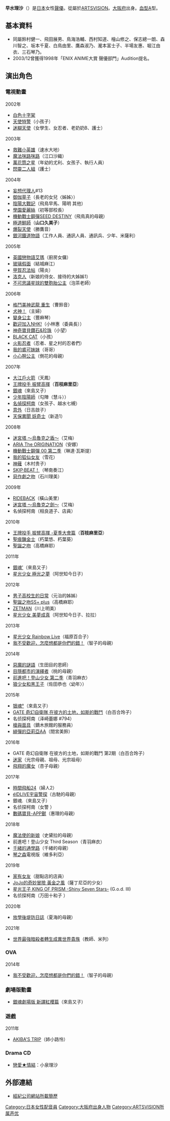 {{noteTA|G1=Anime}}
{{配音員
|姓名= 早水 理沙
|圖片= 
|補正= 
|尺寸= 
|替代= 
|簡介= 
|原名= 
|外文名= 早水 リサ
|外文= ja
|羅馬拼音= Hayamizu Risa
|英文名= 
|綽號= 
|藝名= 
|國籍= {{JPN}}
|籍貫= 
|生年= 1975
|生月= 2
|生日= 28
|出生地= {{JPN}}[[大阪府|大阪府]]
|血型= A型
|配演語言= [[日語|日語]]
|教育程度= 
|宗教信仰= 
|配偶= 
|出身地= 
|所屬= [[ARTSVISION|ARTSVISION]]
|活躍年代= 2001年 -
|出道作= 
|代表作= 飛鳥早馬（[[陰陽大戰記|陰陽大戰記]]）<br />山口久美子（[[極道鮮師|極道鮮師]]）<br />百枝麻里亞（[[王牌投手_振臂高揮|王牌投手 振臂高揮]]）
|網站= 
|其他= 
}}
{{Japanese|japanese=早水 リサ|kana=はやみず りさ|romaji=Hayamizu Risa}}

'''早水理沙'''（{{bd|1975年|2月28日|catIdx=Hayamizu Risa}}）是[[日本|日本]]女性[[聲優|聲優]]。從屬於[[ARTSVISION|ARTSVISION]]。[[大阪府|大阪府]]出身。[[血型|血型]]A型。

==基本資料==  
*同屬鈴村健一、飛田展男、鳥海浩輔、西村知道、檜山修之、保志總一朗、森川智之、坂本千夏、白鳥由里、鷹森淑乃、瀧本富士子、半場友惠、堀江由衣、三石琴乃。
*2003/12曾獲得1998年「ENIX ANIME大賞 聲優部門」Audition提名。

==演出角色==
===電視動畫===
;2002年
* [[白色十字架|白色十字架]]
* [[天使特警|天使特警]]（小孩子）
* [[迷糊天使|迷糊天使]]（女學生、女忍者、老奶奶B、護士）
;2003年
* [[救難小英雄_(日昇動畫)|救難小英雄]]（速水大地）
* [[魔法咪路咪路|魔法咪路咪路]]（江口沙織）
* [[萬花筒之星|萬花筒之星]]（年幼的尤利、女孩子、執行人員）
* [[閃靈二人組|閃靈二人組]]（護士）
;2004年
* [[妄想代理人|妄想代理人]]#13<!--2月2日-->
* [[御伽草子|御伽草子]]（長老的女兒〈姊姊〉）
* [[陰陽大戰記|陰陽大戰記]]（飛鳥早馬、陽明 其他）
* [[學園愛麗絲|學園愛麗絲]]（初等部校長）
* [[機動戰士鋼彈SEED_DESTINY|機動戰士鋼彈SEED DESTINY]]（飛鳥真的母親）
* [[極道鮮師|極道鮮師]]（'''山口久美子'''）
* [[爆裂天使|爆裂天使]]（勝鷹音）
* [[銀河鐵道物語|銀河鐵道物語]]（工作人員、通訊人員、通訊兵、少年、米薩利）
;2005年
* [[英國戀物語艾瑪|英國戀物語艾瑪]]（廚房女傭）
* [[玻璃假面|玻璃假面]]（結城麻江）
* [[甲賀忍法帖|甲賀忍法帖]]（陽炎）
* [[洛克人|洛克人]]（新娘的侍女、接待的大姊姊1）
* [[不可思議星球的雙胞胎公主|不可思議星球的雙胞胎公主]]（泡茶老師）
;2006年
* [[格鬥美神武龍|格鬥美神武龍 重生]]（曹鈴音）<!--4月1日-->
* [[犬神！|犬神！]]（主婦）<!--4月5日，2500-->
* [[變身公主|變身公主]]（豐麻琴）<!--4月5日，2710-->
* [[歡迎加入NHK!|歡迎加入NHK!]]（小林惠（委員長））<!--7月9日-->
* [[神奇寶貝鑽石&珍珠|神奇寶貝鑽石&珍珠]]（小望）<!--9月28日-->
* [[黑貓_(日本漫畫)|BLACK CAT]]（小孩）
* [[火影忍者_(動畫)|火影忍者]]（忍者、星之村的忍者們）
* [[我的裘可妹妹|我的裘可妹妹]]（哥哥）
* [[小心啊公主|小心啊公主]]（側花的母親）
;2007年
* [[大江戶火箭|大江戶火箭]]（天鳳）
* [[王牌投手_振臂高揮|王牌投手 振臂高揮]]（'''百枝麻里亞'''）
* [[銀魂_(動畫)|銀魂]]（來島又子）
* [[少年陰陽師|少年陰陽師]]（勾陣（慧斗））
* [[名偵探柯南_(動畫)|名偵探柯南]]（女孩子、越水七槻）
* [[意外_(漫畫)|意外]]（日吉啟子）
* [[天保異聞_妖奇士|天保異聞 妖奇士]]（新造1）
;2008年
* [[迷宮塔_～烏魯克之盾～|迷宮塔 ～烏魯克之盾～]]（艾梅）
* [[水星領航員|ARIA The ORIGINATION]]（安娜）
* [[機動戰士鋼彈_00|機動戰士鋼彈 00 第二季]]（琳達·瓦斯提）
* [[我的狐仙女友|我的狐仙女友]]（雪花）
* [[神薙|神薙]]（木村贵子）
* [[SKIP_BEAT！華麗的挑戰|SKIP·BEAT！]]（琴南奏江）
* [[惡作劇之吻|惡作劇之吻]]（石川理美）
;2009年
* [[RIDEBACK|RIDEBACK]]（橫山美里）
* [[迷宮塔_～烏魯克之劍～|迷宮塔 ～烏魯克之劍～]]（艾梅）
* 名偵探柯南（相良道子、店員）
;2010年
* [[王牌投手_振臂高揮|王牌投手 振臂高揮 -夏季大會篇]]（'''百枝麻里亞'''）
* [[聖痕鍊金士|聖痕鍊金士]]（朽葉悠、朽葉葵）
* [[聖誕之吻|聖誕之吻]]（高橋麻耶）
;2011年
* [[銀魂_(動畫)|銀魂']]（來島又子）
* [[星光少女_極光之夢|星光少女 極光之夢]]（阿世知今日子）
;2012年
* [[男子高校生的日常|男子高校生的日常]]（元治的姊姊）
* [[聖誕之吻|聖誕之吻SS+ plus]]（高橋麻耶）
* [[ZETMAN|ZETMAN]]（川上明美）
* [[星光少女_美夢成真|星光少女 美夢成真]]（阿世知今日子、拉拉）
;2013年
* [[星光少女_Rainbow_Live|星光少女 Rainbow Live]]（福原百合子）
* [[我不受歡迎，怎麼想都是你們的錯！|我不受歡迎，怎麼想都是你們的錯！]]（智子的母親）
;2014年
* [[惡魔的謎語|惡魔的謎語]]（生田目的恩師）
* [[目隱都市的演繹者|目隱都市的演繹者]]（桃的母親）
* [[前進吧！登山少女|前進吧！登山少女 第二季]]（青羽麻衣）
* [[狼少女和黑王子|狼少女和黑王子]]（佐田恭也〈幼年〉）
;2015年
* [[銀魂_(動畫)|银魂°]]（來島又子）
* [[奇幻自衛隊|GATE 奇幻自衛隊 在彼方的土地，如斯的戰鬥]]（白百合玲子）
* 名侦探柯南（泽崎蕾娜 #794）
* [[槍與面具|槍與面具]]（鏑木旅館的服務員）
* [[緋彈的亞莉亞|緋彈的亞莉亞AA]]（間宮美鈴）
;2016年
* GATE 奇幻自衛隊 在彼方的土地，如斯的戰鬥 第2期（白百合玲子）
* [[迷家|迷家]]（光宗母親、祖母、光宗祖母）
* [[飛翔的魔女|飛翔的魔女]]（杏子母親）
;2017年
* [[時間飛船24|時間飛船24]]（婦人2）<!--2016年10月1日起播-->
* [[élDLIVE宇宙警探|élDLIVE宇宙警探]]（古馳的母親）
* 銀魂.（來島又子）
* 名侦探柯南（女警<!--847-->）
* [[數碼寶貝-APP獸|數碼寶貝-APP獸]]（惠理的母親）
;2018年
* [[魔法使的新娘|魔法使的新娘]]（史黛拉的母親）
* 前進吧！登山少女 Third Season（青羽麻衣）
* [[千緒的通學路|千緒的通學路]]（千緒的母親）
* [[琴之森|琴之森]]電視版（維多利亞）
;2019年
* [[家有女友|家有女友]]（甜點店的店員）
* [[JoJo的奇妙冒險_(電視動畫)|JoJo的奇妙冒險 黃金之風]]（薩丁尼亞的少女）
* [[星光少男_KING_OF_PRISM|星光王子 KING OF PRISM -Shiny Seven Stars-]] (G.o.d. III)
* 名侦探柯南（万田十和子<!--第949、950话-->）
;2020年
* [[放學後堤防日誌|放學後堤防日誌]]（夏海的母親）
;2021年
*[[世界最強暗殺者轉生成異世界貴族|世界最強暗殺者轉生成異世界貴族]]（教師、米列）

=== OVA ===
;2014年
*[[我不受歡迎，怎麼想都是你們的錯！|我不受歡迎，怎麼想都是你們的錯！]]（智子的母親）

===劇場版動畫===
*[[銀魂劇場版_新譯紅櫻篇|銀魂劇場版 新譯紅櫻篇]]（來島又子）

===遊戲===
;2011年
* [[AKIBA'S_TRIP|AKIBA'S TRIP]]（姉小路怜）

===Drama CD===
*[[戀愛★情結|戀愛★情結]]：小泉理沙

== 外部連結 ==
*[https://web.archive.org/web/20070930185110/http://www.artsvision.co.jp/data.php?id=678 經紀公司網站所載簡歷]{{ja}}

{{ARTSVISION|voicercate=1}}

{{DEFAULTSORT:Hayamizu Risa}}
[[Category:日本女性配音員|Category:日本女性配音員]]
[[Category:大阪府出身人物|Category:大阪府出身人物]]
[[Category:ARTSVISION所属声优|Category:ARTSVISION所属声优]]
